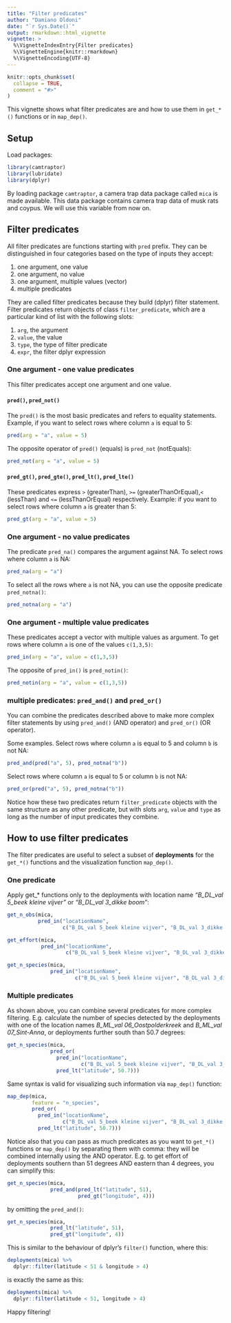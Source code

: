 ```yaml
---
title: "Filter predicates"
author: "Damiano Oldoni"
date: "`r Sys.Date()`"
output: rmarkdown::html_vignette
vignette: >
  %\VignetteIndexEntry{Filter predicates}
  %\VignetteEngine{knitr::rmarkdown}
  %\VignetteEncoding{UTF-8}
---
```


```r
knitr::opts_chunk$set(
  collapse = TRUE,
  comment = "#>"
)
```

This vignette shows what filter predicates are and how to use them in `get_*()` functions or in `map_dep()`.

## Setup

Load packages:

```r
library(camtraptor)
library(lubridate)
library(dplyr)
```

By loading package `camtraptor`, a camera trap data package called `mica` is made available. This data package contains camera trap data of musk rats and coypus. We will use this variable from now on.

## Filter predicates

All filter predicates are functions starting with `pred` prefix. They can be distinguished in four categories based on the type of inputs they accept:

1. one argument, one value
2. one argument, no value
3. one argument, multiple values (vector)
4. multiple predicates

They are called filter predicates because they build (dplyr) filter statement. Filter predicates return objects of class  `filter_predicate`, which are a particular kind of list with the following slots:

1. `arg`, the argument
2. `value`, the value
3. `type`, the type of filter predicate
4. `expr`, the filter dplyr expression

### One argument - one value predicates

This filter predicates accept one argument and one value.

#### `pred()`, `pred_not()`

The `pred()` is the most basic predicates and refers to equality statements. Example, if you want to select rows where column `a` is equal to 5:

```r
pred(arg = "a", value = 5)
```

The opposite operator of `pred()` (equals) is `pred_not` (notEquals):

```r
pred_not(arg = "a", value = 5)
```

#### `pred_gt()`, `pred_gte()`, `pred_lt()`, `pred_lte()`

These predicates express `>` (greaterThan), `>=` (greaterThanOrEqual),`<` (lessThan) and `<=` (lessThanOrEqual) respectively. Example: if you want to select rows where column `a` is greater than 5:

```r
pred_gt(arg = "a", value = 5)
```

### One argument - no value predicates

The predicate `pred_na()` compares the argument against NA. To select rows where column `a` is NA: 

```r
pred_na(arg = "a")
```

To select all the rows where `a` is not NA, you can use the opposite predicate `pred_notna()`:

```r
pred_notna(arg = "a")
```

### One argument - multiple value predicates

These predicates accept a vector with multiple values as argument. To get rows where column `a` is one of the values `c(1,3,5)`:

```r
pred_in(arg = "a", value = c(1,3,5))
```

The opposite of `pred_in()` is  `pred_notin()`:

```r
pred_notin(arg = "a", value = c(1,3,5))
```

### multiple predicates: `pred_and()` and  `pred_or()`

You can combine the predicates described above to make more complex filter statements by using `pred_and()` (AND operator) and  `pred_or()` (OR operator).

Some examples. Select rows where column  `a` is equal to 5 and column `b` is not NA:

```r
pred_and(pred("a", 5), pred_notna("b"))
```

Select rows where column `a` is equal to 5 or column `b` is not NA:

```r
pred_or(pred("a", 5), pred_notna("b"))
```

Notice how these two predicates return `filter_predicate` objects with the same structure as any other predicate, but with slots  `arg`, `value` and  `type` as long as the number of input predicates they combine.

## How to use filter predicates

The filter predicates are useful to select a subset of **deployments** for the `get_*()` functions and the visualization function `map_dep()`.

### One predicate

Apply get_* functions only  to the deployments with location name _"B_DL_val 5_beek kleine vijver"_ or _"B_DL_val 3_dikke boom"_:

```r
get_n_obs(mica,
          pred_in("locationName",
                  c("B_DL_val 5_beek kleine vijver", "B_DL_val 3_dikke boom")))
```

```r
get_effort(mica,
           pred_in("locationName",
                   c("B_DL_val 5_beek kleine vijver", "B_DL_val 3_dikke boom")))
```

```r
get_n_species(mica,
              pred_in("locationName",
                      c("B_DL_val 5_beek kleine vijver", "B_DL_val 3_dikke boom")))
```

### Multiple predicates

As shown above, you can combine several predicates for more complex filtering. E.g. calculate the number of species detected by the deployments with one of the location names _B_ML_val 06_Oostpolderkreek_ and _B_ML_val 07_Sint-Anna_, or deployments further south than 50.7 degrees:

```r
get_n_species(mica,
              pred_or(
                pred_in("locationName",
                        c("B_DL_val 5_beek kleine vijver", "B_DL_val 3_dikke boom")),
                pred_lt("latitude", 50.7)))
```

Same syntax is valid for visualizing such information via `map_dep()` function:

```r
map_dep(mica,
        feature = "n_species", 
        pred_or(
          pred_in("locationName",
                  c("B_DL_val 5_beek kleine vijver", "B_DL_val 3_dikke boom")),
          pred_lt("latitude", 50.7)))
```

Notice also that you can pass as much predicates as you want to `get_*()` functions or `map_dep()` by separating them with comma: they will be combined internally using the AND operator. E.g. to get effort of deployments southern than 51 degrees AND eastern than 4 degrees, you can simplify this:

```r
get_n_species(mica,
              pred_and(pred_lt("latitude", 51),
                       pred_gt("longitude", 4)))
```

by omitting the  `pred_and()`:

```r
get_n_species(mica,
              pred_lt("latitude", 51),
              pred_gt("longitude", 4))
```

This is similar to the behaviour of dplyr's  `filter()` function, where this:

```r
deployments(mica) %>%
  dplyr::filter(latitude < 51 & longitude > 4)
```

is exactly the same as this:

```r
deployments(mica) %>%
  dplyr::filter(latitude < 51, longitude > 4)
```

Happy filtering!
